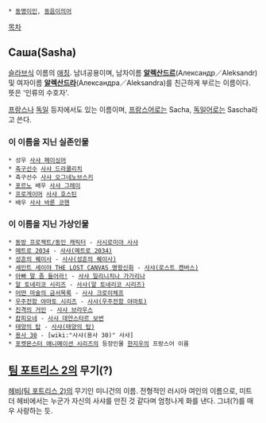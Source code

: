  * [[동명이인]], [[동음이의어]]

[[목차]]

== Саша(Sasha) ==
[[슬라브]]식 이름의 [[애칭]]. 남녀공용이며, 남자이름 '''[[알렉산드르]]'''(Александр／Aleksandr) 및 여자이름 '''[[알렉산드라]]'''(Александра／Aleksandra)를 친근하게 부르는 이름이다. 뜻은 '인류의 수호자'.

[[프랑스]]나 [[독일]] 등지에서도 있는 이름이며, [[프랑스어]]로는 Sacha, [[독일어]]로는 Sascha라고 쓴다.

=== 이 이름을 지닌 실존인물 ===
 * 성우 [[사샤 페이싱어]]
 * [[축구]]선수 [[사샤 드라쿨리치]]
 * 축구선수 [[사샤 오그네노브스키]]
 * [[포르노]] 배우 [[사샤 그레이]]
 * [[프로게이머]] [[사샤 호스틴]]
 * 배우 [[사샤 바론 코헨]]

=== 이 이름을 지닌 가상인물 ===
 * [[동방 프로젝트/동인 캐릭터]] - [[사시로미야 사샤]]
 * [[메트로 2034]] - [[사샤(메트로 2034)]]
 * [[성흔의 퀘이사]] - [[사샤(성흔의 퀘이사)]]
 * [[세인트 세이야 THE LOST CANVAS 명왕신화]] - [[사샤(로스트 캔버스)]]
 * [[아빠 말 좀 들어라!]] - [[사샤 일리니치나 가가리나]]
 * [[알 토네리코 시리즈]] - [[사샤(알 토네리코 시리즈)]]
 * [[어떤 마술의 금서목록]] - [[사샤 크로이체프]]
 * [[우주전함 야마토 시리즈]] - [[사샤(우주전함 야마토)]]
 * [[진격의 거인]] - [[사샤 브라우스]]
 * [[캄피오네]] - [[사샤 데얀스타르 보번]]
 * [[태양의 탑]] - [[사샤(태양의 탑)]]
 * [[용사 30]] - [wiki:"사샤(용사 30)" 사샤]
 * [[포켓몬스터 애니메이션 시리즈]]의 등장인물 [[한지우]]의 프랑스어 이름

== [[팀 포트리스 2]]의 무기(?) ==
[[헤비(팀 포트리스 2)]]의 무기인 미니건의 이름. 전형적인 러시아 여인의 이름으로, 미트 더 헤비에서는 누군가 자신의 사샤를 만진 것 같다며 엄청나게 화를 낸다. 그녀(?)를 매우 사랑하는 듯.
